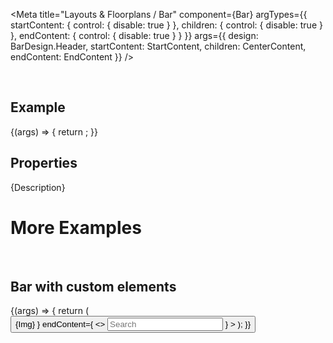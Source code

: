 
<Meta
  title="Layouts & Floorplans / Bar"
  component={Bar}
  argTypes={{
    startContent: { control: { disable: true } },
    children: { control: { disable: true } },
    endContent: { control: { disable: true } }
  }}
  args={{
    design: BarDesign.Header,
    startContent: StartContent,
    children: CenterContent,
    endContent: EndContent
  }}
/>

<DocsHeader since="0.13.0" />

<br />

## Example

<Canvas>
  <Story name="Default">
    {(args) => {
      return <Bar {...args} />;
    }}
  </Story>
</Canvas>

## Properties

<ArgsTableWithNote story="Default" />

<Markdown>{Description}</Markdown>

# More Examples

<br />

## Bar with custom elements

<Canvas>
  <Story name="with custom elements">
    {(args) => {
      return (
        <Bar
          {...args}
          startContent={
            <>
              <Button icon="nav-back" design={ButtonDesign.Transparent} />
              {Img}
            </>
          }
          endContent={
            <>
              <Input placeholder="Search" />
              <Link style={{ marginLeft: '6px' }} href="https://github.com/SAP/ui5-webcomponents-react" target="_blank">
                <GitHubLogo />
              </Link>
            </>
          }
        >
          <Title>Bar</Title>
        </Bar>
      );
    }}
  </Story>
</Canvas>

<Footer />
